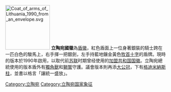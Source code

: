 {{Expand|time=2017-07-27T15:59:28+00:00}}
{{Unreferenced|time=2021-05-28T18:01:06+00:00}} 
{{Infobox coat of arms
|name             = 立陶宛国徽
|image            = Coat of Arms of Lithuania.svg
|image_width      = 200
|middle           = Coat of arms of the President of Lithuania.svg
|middle_width     = 150
|middle_caption   = [[立陶宛总统|立陶宛总统]]徽章
|lesser           = Coat of arms of the Seimas of Lithuania.svg
|lesser_width     = 150
|lesser_caption   = [[立陶宛议会|议会]]徽章
|armiger          = {{flag|Lithuania}}
|year_adopted     = 1366年首次使用<br />1990年再次恢复使用
|crest            = 
|torse            = 
|shield           = 
|supporters       =
|compartment      = 
|motto            = 
|orders           = 
|other_elements   = 
|earlier_versions = 
|use              = 
}}
[[File:Coat_of_arms_of_Lithuania_1990_from_an_envelope.svg|140px]]
'''立陶宛國徽'''為[[盾徽|盾徽]]，紅色盾面上一位身著銀裝的騎士跨在一匹白色的駿馬上，右手揮一把銀劍，左手持藍地鑲金黃色[[牧首十字|牧首十字]]的盾牌。現時的版本於1990年啟用，以取代前[[苏联|苏联]]时期曾经使用的[[立陶宛蘇維埃社會主義共和國國徽|加盟共和国国徽]]。立陶宛總統使用的版本盾外有[[獨角獸|獨角獸]]和[[獅鷲|獅鷲]]守護。議會版本則再添[[立陶宛大公國|大公冠]]，下有[[格迪米納斯柱|格迪米納斯柱]]，並書以格言「讓統一盛放」。

{{立陶宛主題}}
{{欧洲题目|国徽}}
{{Authority control}}

[[Category:立陶宛|Category:立陶宛]]

[[Category:立陶宛国家象征|Category:立陶宛国家象征]]